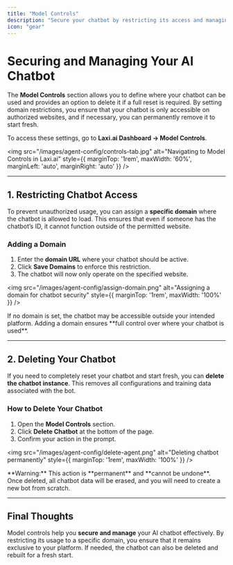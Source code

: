 ```yaml
---
title: "Model Controls"
description: "Secure your chatbot by restricting its access and managing its reset options."
icon: "gear"
---
```


# Securing and Managing Your AI Chatbot  

The **Model Controls** section allows you to define where your chatbot can be used and provides an option to delete it if a full reset is required. By setting domain restrictions, you ensure that your chatbot is only accessible on authorized websites, and if necessary, you can permanently remove it to start fresh.

To access these settings, go to **Laxi.ai Dashboard → Model Controls**.

<img src="/images/agent-config/controls-tab.jpg" alt="Navigating to Model Controls in Laxi.ai" style={{ marginTop: '1rem', maxWidth: '60%', marginLeft: 'auto', marginRight: 'auto' }} />

---

## 1. Restricting Chatbot Access  

To prevent unauthorized usage, you can assign a **specific domain** where the chatbot is allowed to load. This ensures that even if someone has the chatbot’s ID, it cannot function outside of the permitted website.

### Adding a Domain  
1. Enter the **domain URL** where your chatbot should be active.  
2. Click **Save Domains** to enforce this restriction.  
3. The chatbot will now only operate on the specified website.  

<img src="/images/agent-config/assign-domain.png" alt="Assigning a domain for chatbot security" style={{ marginTop: '1rem', maxWidth: '100%' }} />

<Info>
If no domain is set, the chatbot may be accessible outside your intended platform. Adding a domain ensures **full control over where your chatbot is used**.
</Info>

---

## 2. Deleting Your Chatbot  

If you need to completely reset your chatbot and start fresh, you can **delete the chatbot instance**. This removes all configurations and training data associated with the bot.

### **How to Delete Your Chatbot**  
1. Open the **Model Controls** section.  
2. Click **Delete Chatbot** at the bottom of the page.  
3. Confirm your action in the prompt.  

<img src="/images/agent-config/delete-agent.png" alt="Deleting chatbot permanently" style={{ marginTop: '1rem', maxWidth: '100%' }} />

<Note>
**Warning:** This action is **permanent** and **cannot be undone**. Once deleted, all chatbot data will be erased, and you will need to create a new bot from scratch.
</Note>

---

## Final Thoughts  

Model controls help you **secure and manage** your AI chatbot effectively. By restricting its usage to a specific domain, you ensure that it remains exclusive to your platform. If needed, the chatbot can also be deleted and rebuilt for a fresh start.